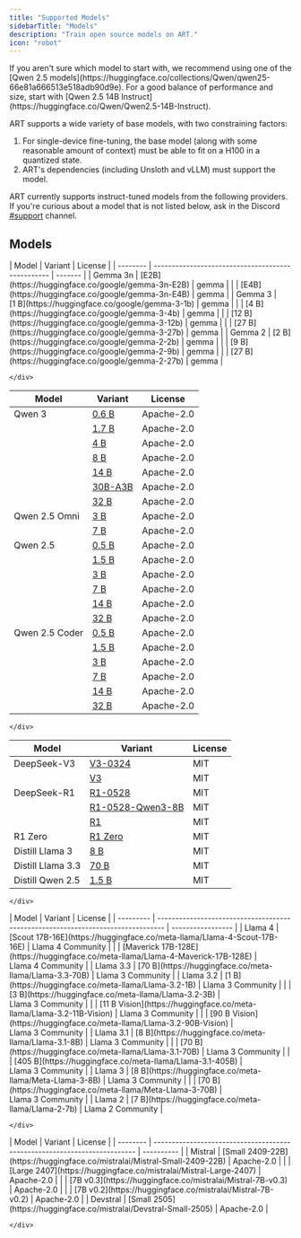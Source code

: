 ```yaml
---
title: "Supported Models"
sidebarTitle: "Models"
description: "Train open source models on ART."
icon: "robot"
---
```


<Info>
  If you aren't sure which model to start with, we recommend using one of the
  [Qwen 2.5
  models](https://huggingface.co/collections/Qwen/qwen25-66e81a666513e518adb90d9e).
  For a good balance of performance and size, start with [Qwen 2.5 14B
  Instruct](https://huggingface.co/Qwen/Qwen2.5-14B-Instruct).
</Info>

ART supports a wide variety of base models, with two constraining factors:

1. For single-device fine-tuning, the base model (along with some reasonable amount of context) must be able to fit on a H100 in a quantized state.
2. ART's dependencies (including Unsloth and vLLM) must support the model.

ART currently supports instruct-tuned models from the following providers. If you're curious about a model that is not listed below, ask in the Discord [#support](https://discord.com/channels/1359674493949448375/1359674622965973185) channel.

## Models

<Tabs>
  <Tab title="Gemma">
    <div className="full-width">
| Model    | Variant                                           | License |
| -------- | ------------------------------------------------- | ------- |
| Gemma 3n | [E2B](https://huggingface.co/google/gemma-3n-E2B) | gemma   |
|          | [E4B](https://huggingface.co/google/gemma-3n-E4B) | gemma   |
| Gemma 3  | [1 B](https://huggingface.co/google/gemma-3-1b)   | gemma   |
|          | [4 B](https://huggingface.co/google/gemma-3-4b)   | gemma   |
|          | [12 B](https://huggingface.co/google/gemma-3-12b) | gemma   |
|          | [27 B](https://huggingface.co/google/gemma-3-27b) | gemma   |
| Gemma 2  | [2 B](https://huggingface.co/google/gemma-2-2b)   | gemma   |
|          | [9 B](https://huggingface.co/google/gemma-2-9b)   | gemma   |
|          | [27 B](https://huggingface.co/google/gemma-2-27b) | gemma   |

    </div>

  </Tab>
  <Tab title="Qwen">
    <div className="full-width">

| Model          | Variant                                                 | License    |
| -------------- | ------------------------------------------------------- | ---------- |
| Qwen 3         | [0.6 B](https://huggingface.co/Qwen/Qwen3-0.6B)         | Apache-2.0 |
|                | [1.7 B](https://huggingface.co/Qwen/Qwen3-1.7B)         | Apache-2.0 |
|                | [4 B](https://huggingface.co/Qwen/Qwen3-4B)             | Apache-2.0 |
|                | [8 B](https://huggingface.co/Qwen/Qwen3-8B)             | Apache-2.0 |
|                | [14 B](https://huggingface.co/Qwen/Qwen3-14B)           | Apache-2.0 |
|                | [30B-A3B](https://huggingface.co/Qwen/Qwen3-30B-A3B)    | Apache-2.0 |
|                | [32 B](https://huggingface.co/Qwen/Qwen3-32B)           | Apache-2.0 |
| Qwen 2.5 Omni  | [3 B](https://huggingface.co/Qwen/Qwen2.5-Omni-3B)      | Apache-2.0 |
|                | [7 B](https://huggingface.co/Qwen/Qwen2.5-Omni-7B)      | Apache-2.0 |
| Qwen 2.5       | [0.5 B](https://huggingface.co/Qwen/Qwen2.5-0.5B)       | Apache-2.0 |
|                | [1.5 B](https://huggingface.co/Qwen/Qwen2.5-1.5B)       | Apache-2.0 |
|                | [3 B](https://huggingface.co/Qwen/Qwen2.5-3B)           | Apache-2.0 |
|                | [7 B](https://huggingface.co/Qwen/Qwen2.5-7B)           | Apache-2.0 |
|                | [14 B](https://huggingface.co/Qwen/Qwen2.5-14B)         | Apache-2.0 |
|                | [32 B](https://huggingface.co/Qwen/Qwen2.5-32B)         | Apache-2.0 |
| Qwen 2.5 Coder | [0.5 B](https://huggingface.co/Qwen/Qwen2.5-Coder-0.5B) | Apache-2.0 |
|                | [1.5 B](https://huggingface.co/Qwen/Qwen2.5-Coder-1.5B) | Apache-2.0 |
|                | [3 B](https://huggingface.co/Qwen/Qwen2.5-Coder-3B)     | Apache-2.0 |
|                | [7 B](https://huggingface.co/Qwen/Qwen2.5-Coder-7B)     | Apache-2.0 |
|                | [14 B](https://huggingface.co/Qwen/Qwen2.5-Coder-14B)   | Apache-2.0 |
|                | [32 B](https://huggingface.co/Qwen/Qwen2.5-Coder-32B)   | Apache-2.0 |

    </div>

  </Tab>
  <Tab title="DeepSeek">
    <div className="full-width">

| Model             | Variant                                                                          | License |
| ----------------- | -------------------------------------------------------------------------------- | ------- |
| DeepSeek-V3       | [V3-0324](https://huggingface.co/deepseek-ai/DeepSeek-V3-0324)                   | MIT     |
|                   | [V3](https://huggingface.co/deepseek-ai/DeepSeek-V3)                             | MIT     |
| DeepSeek-R1       | [R1-0528](https://huggingface.co/deepseek-ai/DeepSeek-R1-0528)                   | MIT     |
|                   | [R1-0528-Qwen3-8B](https://huggingface.co/deepseek-ai/DeepSeek-R1-0528-Qwen3-8B) | MIT     |
|                   | [R1](https://huggingface.co/deepseek-ai/DeepSeek-R1)                             | MIT     |
| R1 Zero           | [R1 Zero](https://huggingface.co/deepseek-ai/R1-Zero)                            | MIT     |
| Distill Llama 3   | [8 B](https://huggingface.co/deepseek-ai/Distill-Llama3-8B)                      | MIT     |
| Distill Llama 3.3 | [70 B](https://huggingface.co/deepseek-ai/Distill-Llama3.3-70B)                  | MIT     |
| Distill Qwen 2.5  | [1.5 B](https://huggingface.co/deepseek-ai/Distill-Qwen2.5-1.5B)                 | MIT     |

    </div>

  </Tab>
  <Tab title="Llama">
    <div className="full-width">
| Model     | Variant                                                                          | License           |
| --------- | -------------------------------------------------------------------------------- | ----------------- |
| Llama 4   | [Scout 17B-16E](https://huggingface.co/meta-llama/Llama-4-Scout-17B-16E)         | Llama 4 Community |
|           | [Maverick 17B-128E](https://huggingface.co/meta-llama/Llama-4-Maverick-17B-128E) | Llama 4 Community |
| Llama 3.3 | [70 B](https://huggingface.co/meta-llama/Llama-3.3-70B)                          | Llama 3 Community |
| Llama 3.2 | [1 B](https://huggingface.co/meta-llama/Llama-3.2-1B)                            | Llama 3 Community |
|           | [3 B](https://huggingface.co/meta-llama/Llama-3.2-3B)                            | Llama 3 Community |
|           | [11 B Vision](https://huggingface.co/meta-llama/Llama-3.2-11B-Vision)            | Llama 3 Community |
|           | [90 B Vision](https://huggingface.co/meta-llama/Llama-3.2-90B-Vision)            | Llama 3 Community |
| Llama 3.1 | [8 B](https://huggingface.co/meta-llama/Llama-3.1-8B)                            | Llama 3 Community |
|           | [70 B](https://huggingface.co/meta-llama/Llama-3.1-70B)                          | Llama 3 Community |
|           | [405 B](https://huggingface.co/meta-llama/Llama-3.1-405B)                        | Llama 3 Community |
| Llama 3   | [8 B](https://huggingface.co/meta-llama/Meta-Llama-3-8B)                         | Llama 3 Community |
|           | [70 B](https://huggingface.co/meta-llama/Meta-Llama-3-70B)                       | Llama 3 Community |
| Llama 2   | [7 B](https://huggingface.co/meta-llama/Llama-2-7b)                              | Llama 2 Community |

    </div>

  </Tab>

  <Tab title="Mistral">
    <div className="full-width">
| Model    | Variant                                                                   | License    |
| -------- | ------------------------------------------------------------------------- | ---------- |
| Mistral  | [Small 2409-22B](https://huggingface.co/mistralai/Mistral-Small-2409-22B) | Apache-2.0 |
|          | [Large 2407](https://huggingface.co/mistralai/Mistral-Large-2407)         | Apache-2.0 |
|          | [7B v0.3](https://huggingface.co/mistralai/Mistral-7B-v0.3)               | Apache-2.0 |
|          | [7B v0.2](https://huggingface.co/mistralai/Mistral-7B-v0.2)               | Apache-2.0 |
| Devstral | [Small 2505](https://huggingface.co/mistralai/Devstral-Small-2505)        | Apache-2.0 |

    </div>

  </Tab>
</Tabs>
